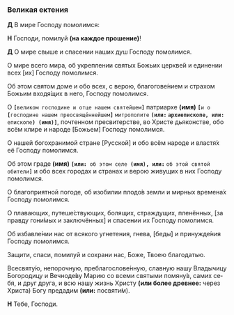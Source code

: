 ### Великая ектения

**Д** В мире Господу помолимся:

**Н** Господи, помилуй **(на каждое прошение)**!

**Д** О мире свыше и спасении наших душ Господу по­мо­лимся.

О мире всего мира, об укреплении святых Бо­жьих цер­кве́й и единении всех
<R>[</R>их<R>]</R> Господу помо­лим­ся.

Об этом святом доме и обо всех, с верою, бла­го­го­ве́ни­ем и стра­хом Божьим входя́щих в него, Го­с­поду по­мо­лимся.

О **`[`**`великом господине и отце нашем святейшем`**`]`** патриархе **(имя)** **`[`**`и о `**`[`**`господине нашем пре­освя­ще́н­нейшем`**`]`** `митрополите` **`(или:` **`архи­епископе`**`, или: `**`епи­ско­пе`**`) (имя)]`**, почтенном пре­свитер­стве, во Хри­сте дья­кон­стве, обо всём клире и на­роде <R>[</R>Божьем<R>]</R> Го­спо­ду по­мо­лимся.

О нашей богохранимой стране <R>[</R>Русской<R>]</R> и обо всём на­ро­де и властя́х её Господу помо­лимся.

Об этом граде **(имя)** **`[или: `**`об этом селе`**` (имя), или:`** `об этой святой обите­ли`**`]`** и обо всех городах и стра­нах и верою жи­ву­щих в них Господу помолимся.

О благоприятной погоде, об изобилии плодо́в зем­ли и мирных вре­мена́х Господу помо­лимся.

О плавающих, путеше́ствующих, болящих, стра­ж­ду­щих, пленённых, <R>[</R>за правду го­ни́мых и заключённых<R>]</R> и спа­се­нии их Го­споду помо­лимся.

Об избавле́нии нас от всякого угнетения, гнева, <R>[</R>бе­ды́<R>]</R> и принуж­де́ния Господу помолимся.

Защити, спаси, помилуй и сохрани нас, Боже, Тво­ею благодатью.

Всесвяту́ю, непорочную, преблагослове́н­ную, славную нашу Вла­дычицу Богородицу и Веч­ноде́ву Ма­рию со всеми святыми помяну́в, са­мих се­бя, и друг друга, и всю нашу жизнь Хри­сту **(или более древнее:** через Христа<R>)</R> Богу пре­да­дим **(или:** посвяти́м<R>)</R>.

**Н** Тебе, Господи.
